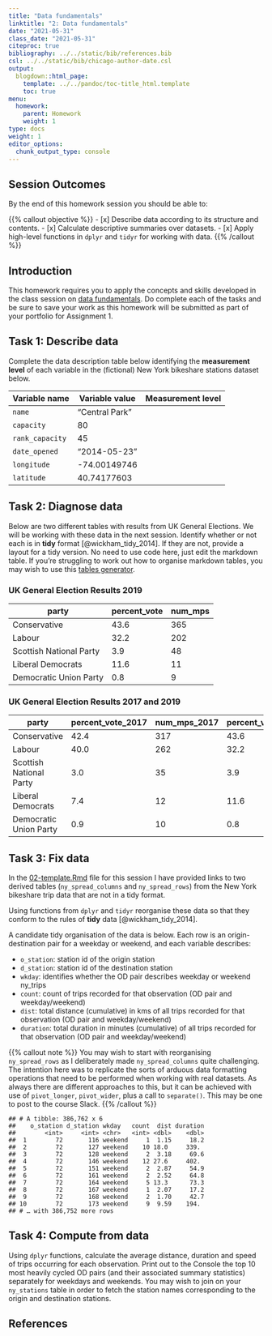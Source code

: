 ```yaml
---
title: "Data fundamentals"
linktitle: "2: Data fundamentals"
date: "2021-05-31"
class_date: "2021-05-31"
citeproc: true
bibliography: ../../static/bib/references.bib
csl: ../../static/bib/chicago-author-date.csl
output:
  blogdown::html_page:
    template: ../../pandoc/toc-title_html.template
    toc: true
menu:
  homework:
    parent: Homework
    weight: 1
type: docs
weight: 1
editor_options:
  chunk_output_type: console
---
```


## Session Outcomes

By the end of this homework session you should be able to:

{{% callout objective %}}
- [x] Describe data according to its structure and contents.
- [x] Calculate descriptive summaries over datasets.
- [x] Apply high-level functions in `dplyr` and `tidyr` for working with data.
{{% /callout %}}

## Introduction

This homework requires you to apply the concepts and skills developed in the class session on [data fundamentals](/class/02-class/). Do complete each of the tasks and be sure to save your work as this homework will be submitted as part of your portfolio for Assignment 1.

## Task 1: Describe data

Complete the data description table below identifying the **measurement level** of each variable in the (fictional) New York bikeshare stations dataset below.

| Variable name  | Variable value   | Measurement level |
|----------------|------------------|-------------------|
| `name`         | "Central Park"   |  <enter here>     |
| `capacity`     |  80              |                   |
| `rank_capacity`|  45              |                   |
| `date_opened`  |  "2014-05-23"    |                   |
| `longitude`    | -74.00149746     |                   |
| `latitude`     | 40.74177603      |                   |



## Task 2: Diagnose data

Below are two different tables with results from UK General Elections. We will be working with these data in the next session. Identify whether or not each is in **tidy** format [@wickham_tidy_2014]. If they are not, provide a layout for a tidy version. No need to use code here, just edit the markdown table. If you're struggling to work out how to organise markdown tables, you may wish to use this [tables generator](https://www.tablesgenerator.com/markdown_tables).

### UK General Election Results 2019

| party                   | percent_vote     | num_mps    |
|-------------------------|------------------|------------|
| Conservative            | 43.6             |  365       |
| Labour                  | 32.2             |  202       |
| Scottish National Party | 3.9              |  48        |
| Liberal Democrats       | 11.6             |  11        |
| Democratic Union Party  | 0.8              |  9         |

### UK General Election Results 2017 and 2019

| party                   | percent_vote_2017 | num_mps_2017 | percent_vote_2019 | num_mps_2019 |
|-------------------------|-------------------|--------------| ------------------|--------------|
| Conservative            | 42.4              | 317          | 43.6              | 365          |
| Labour                  | 40.0              | 262          | 32.2              | 202          |
| Scottish National Party | 3.0               | 35           | 3.9               | 48           |
| Liberal Democrats       | 7.4               | 12           | 11.6              | 11           |
| Democratic Union Party  | 0.9               | 10           | 0.8               | 8            |


## Task 3: Fix data

In the [<i class="fab fa-r-project"></i> 02-template.Rmd](/homework/02-homework_files/02-template.Rmd) file for this session I have provided links to two derived tables (`ny_spread_columns` and `ny_spread_rows`) from the New York bikeshare trip data that are not in a tidy format.

Using functions from `dplyr` and `tidyr` reorganise these data so that they conform to the rules of **tidy** data [@wickham_tidy_2014].

A candidate tidy organisation of the data is below. Each row is an origin-destination pair for a weekday or weekend, and each variable describes:

* `o_station`: station id  of the origin station
* `d_station`: station id of the destination station
* `wkday`: identifies whether the OD pair describes weekday or weekend ny_trips
* `count`: count of trips recorded for that observation (OD pair and weekday/weekend)
* `dist`: total distance (cumulative) in kms of all trips recorded for that observation (OD pair and weekday/weekend)
* `duration`: total duration in minutes (cumulative) of all trips recorded for that observation (OD pair and weekday/weekend)

{{% callout note %}}
You may wish to start with reorganising `ny_spread_rows` as I deliberately made `ny_spread_columns` quite challenging. The intention here was to replicate the sorts of arduous data formatting operations that need to be performed when working with real datasets. As always there are different approaches to this, but it can be achieved with use of `pivot_longer`, `pivot_wider`, plus a call to `separate()`. This may be one to post to the course Slack.
{{% /callout %}}

```
## # A tibble: 386,762 x 6
##    o_station d_station wkday   count  dist duration
##        <int>     <int> <chr>   <int> <dbl>    <dbl>
##  1        72       116 weekend     1  1.15     18.2
##  2        72       127 weekend    10 18.0     339.
##  3        72       128 weekend     2  3.18     69.6
##  4        72       146 weekend    12 27.6     402.
##  5        72       151 weekend     2  2.87     54.9
##  6        72       161 weekend     2  2.52     64.8
##  7        72       164 weekend     5 13.3      73.3
##  8        72       167 weekend     1  2.07     17.2
##  9        72       168 weekend     2  1.70     42.7
## 10        72       173 weekend     9  9.59    194.
## # … with 386,752 more rows
```

## Task 4: Compute from data

Using `dplyr` functions, calculate the average distance, duration and speed of trips occurring for each observation.  Print out to the Console the top 10 most heavily cycled OD pairs (and their associated summary statistics) separately for weekdays and weekends. You may wish to join on your `ny_stations` table in order to fetch the station names corresponding to the origin and destination stations.

## References
